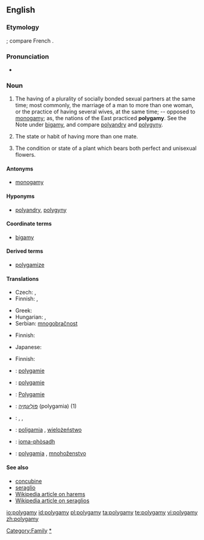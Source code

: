 ==English==

===Etymology===
{{Gr.}}; compare French {{term|polygamie}}.

===Pronunciation===
* {{audio|en-us-polygamy.ogg|Audio (US)}}

===Noun===
{{en-noun|polygamies}}

# The having of a plurality of socially bonded sexual partners at the same time; most commonly, the marriage of a man to more than one woman, or the practice of having several wives, at the same time; -- opposed to [[monogamy]]; as, the nations of the East practiced '''polygamy'''.  See the Note under [[bigamy]], and compare [[polyandry]] and [[polygyny]].
# {{zoology}} The state or habit of having more than one mate.
# {{botany}} The condition or state of a plant which bears both perfect and unisexual flowers.

====Antonyms====
* [[monogamy]]

====Hyponyms====
* [[polyandry]], [[polygyny]]

====Coordinate terms====
* [[bigamy]]

====Derived terms====
* [[polygamize]]

====Translations====
{{trans-top|the having of a plurality of socially bonded sexual partners at the same time}}
* Czech: {{t-|cs|polygamie|f}}, {{t-|cs|mnohoženství|f}}
* Finnish: {{t-|fi|moniavioisuus}}, {{t-|fi|polygamia}}
{{trans-mid}}
* Greek: {{t|el|πολυγαμία|tr=poligamía|f|sc=Grek}}
* Hungarian: {{t|hu|poligámia}}, {{t|hu|többnejűség}}
* Serbian: [[mnogobračnost]] {{f}}
{{trans-bottom}}

{{trans-top|zoology: the state or habit of having more than one mate}}
* Finnish: {{t-|fi|polygamia}}
{{trans-mid}}
* Japanese: {{t|ja|多婚性|tr=takonsei|sc=Jpan}}
{{trans-bottom}}

{{trans-top|botany: the condition or state of a plant which bears both perfect and unisexual flowers}}
* Finnish: {{t-|fi|polygamia}}
{{trans-mid}}
{{trans-bottom}}

{{checktrans-top}}
* {{ttbc|Dutch}}: [[polygamie]] {{f}}
* {{ttbc|French}}: [[polygamie]] {{f}}
* {{ttbc|German}}: [[Polygamie]] {{f}}
* {{ttbc|Hebrew}}: [[פוליגמיה|פּוֹלִיגַמְיָה]] (polygamia) {{f}} (1)
{{checktrans-mid}}
* {{ttbc|Norwegian}}: {{t-|no|flergifte|n}}, {{t-|no|flerkoneri|n}}, {{t-|no|polygami|n}}
* {{ttbc|Polish}}: [[poligamia]] {{f}}, [[wielożeństwo]] {{m}}
* {{ttbc|Scottish Gaelic}}: [[ioma-phòsadh]] {{m}}
* {{ttbc|Slovak}}: [[polygamia]] {{f}}, [[mnohoženstvo]] {{f}}
{{checktrans-bottom}}

====See also====
* [[concubine]]
* [[seraglio]]
* [[w:Harem|Wikipedia article on harems]]
* [[w:Seraglio|Wikipedia article on seraglios]]

[[Category:Family]]
[[Category:Marriage|*]]

[[io:polygamy]]
[[id:polygamy]]
[[pl:polygamy]]
[[ta:polygamy]]
[[te:polygamy]]
[[vi:polygamy]]
[[zh:polygamy]]
